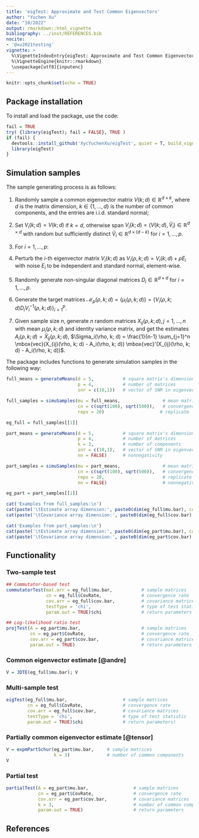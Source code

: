 ```yaml
---
title: 'eigTest: Approximate and Test Common Eigenvectors'
author: "Yuchen Xu"
date: "10/2022"
output: rmarkdown::html_vignette
bibliography: ../inst/REFERENCES.bib
nocite:
- '@xu2021testing'
vignette: >
  %\VignetteIndexEntry{eigTest: Approximate and Test Common Eigenvectors}
  %\VignetteEngine{knitr::rmarkdown}
  \usepackage[utf8]{inputenc}
---
```


```r
knitr::opts_chunk$set(echo = TRUE)
```

## Package installation

To install and load the package, use the code:
```r
fail = TRUE
try( {library(eigTest); fail = FALSE}, TRUE )
if (fail) {
  devtools::install_github('XycYuchenXu/eigTest', quiet = T, build_vignettes = F)
  library(eigTest)
}
```

## Simulation samples

The sample generating process is as follows:

1. Randomly sample a common eigenvector matrix $V(k; d) \in \mathbb{R}^{d \times k}$, where $d$ is the matrix dimension, $k \in \{1, \dots, d\}$ is the number of common components, and the entries are i.i.d. standard normal;

2. Set $V_i(k; d) = V(k; d)$ if $k = d$, otherwise span $V_i(k; d) = (V(k; d), \widetilde{V}_i) \in \mathbb{R}^{d \times d}$ with random but sufficiently distinct $\widetilde{V}_i \in \mathbb{R}^{d \times (d-k)}$ for $i = 1, \dots, p$.

3. For $i=1, \dots, p$:
  1. Perturb the $i$-th eigenvector matrix $V_i(k; d)$ as $V_i(\rho, k; d) = V_i(k; d) + \rho E_i$ with noise $E_i$ to be independent and standard normal, element-wise.
  2. Randomly generate non-singular diagonal matrices $D_i \in \mathbb{R}^{d \times d}$ for $i = 1, \dots, p$.

4. Generate the target matrices $\mathcal{M}_p(\rho, k; d) = \{\mu_i(\rho, k; d)\} = \{ V_i(\rho, k; d) D_i V_i^{-1}(\rho, k; d)\}_{i=1}^p$.

5. Given sample size $n$, generate $n$ random matrices $X_{ij}(\rho, k; d), j = 1, \dots, n$ with mean $\mu_i(\rho, k; d)$ and identity variance matrix, and get the estimates $A_i(\rho, k; d) = \bar X_{ij}(\rho, k; d)$, $\Sigma_i(\rho, k; d) = \frac{1}{n-1} \sum_{j=1}^n \mbox{vec}(X_{ij}(\rho, k; d) - A_i(\rho, k; d)) \mbox{vec}'(X_{ij}(\rho, k; d) - A_i(\rho, k; d))$.

The package includes functions to generate simulation samples in the following way:

```r
full_means = generateMeans(d = 5,           # square matrix's dimension
                           p = 4,           # number of matrices
                           snr = c(10,1))   # vector of SNR in eigenvector

full_samples = simuSamples(mu = full_means,                # mean matrices
                           cn = c(sqrt(100), sqrt(500)),   # convergence rate
                           reps = 20)                     # replicate

eg_full = full_samples[[1]]

part_means = generateMeans(d = 5,           # square matrix's dimension
                           p = 4,           # number of matrices
                           k = 3,           # number of components
                           snr = c(10,1),   # vector of SNR in eigenvector
                           nn = FALSE)      # nonnegativity

part_samples = simuSamples(mu = part_means,                # mean matrices
                           cn = c(sqrt(100), sqrt(500)),   # convergence rate
                           reps = 20,                      # replicate
                           nn = FALSE)                     # nonnegativity

eg_part = part_samples[[1]]
```

```r
cat('Examples from full_samples:\n')
cat(paste('\tEstimate array dimension:', paste0(dim(eg_full$mu.bar), collapse = 'x'), '\n'))
cat(paste('\tCovariance array dimension:', paste0(dim(eg_full$cov.bar), collapse = 'x'), '\n'))

cat('Examples from part_samples:\n')
cat(paste('\tEstimate array dimension:', paste0(dim(eg_part$mu.bar), collapse = 'x'), '\n'))
cat(paste('\tCovariance array dimension:', paste0(dim(eg_part$cov.bar), collapse = 'x'), '\n'))
```

## Functionality

### Two-sample test

```r
## Commutator-based test
commutatorTest(mat.arr = eg_full$mu.bar,           # sample matrices
               cn = eg_full$CovRate,               # convergence rate
               cov.arr = eg_full$cov.bar,          # covariance matrices
               testType = 'chi',                   # type of test statistic
               param.out = TRUE)$chi               # return parameters

## Log-likelihood ratio test
projTest(A = eg_part$mu.bar,                       # sample matrices
         cn = eg_part$CovRate,                     # convergence rate
         cov.arr = eg_part$cov.bar,                # covariance matrices
         param.out = TRUE)                         # return parameters
```

### Common eigenvector estimate [@andre]

```r
V = JDTE(eg_full$mu.bar); V
```

### Multi-sample test

```r
eigTest(eg_full$mu.bar,                     # sample matrices
        cn = eg_full$CovRate,               # convergence rate
        cov.arr = eg_full$cov.bar,          # covariance matrices
        testType = 'chi',                   # type of test statistic
        param.out = TRUE)$chi               # return parameters)
```

### Partially common eigenvector estimate [@tensor]

```r
V = expmPartSchur(eg_part$mu.bar,     # sample matrices
                  k = 3)              # number of common components
V
```

### Partial test

```r
partialTest(A = eg_part$mu.bar,                 # sample matrices
            cn = eg_part$CovRate,               # convergence rate
            cov.arr = eg_part$cov.bar,          # covariance matrices
            k = 3,                              # number of common components
            param.out = TRUE)                   # return parameters
```

## References
